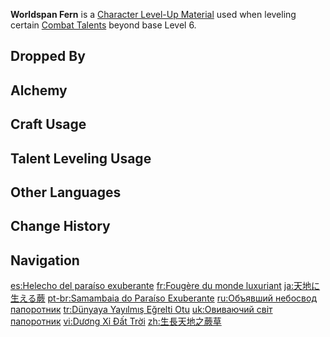 {{Item Infobox
|id           = 113046
|title        = World&shy;span Fern
|image        = Item Worldspan Fern.png
|type         = Character Level-Up Materials
|invCategory  = Character Development Items
|group        = Guardian of Apep's Oasis Materials
|group2       = Weekly Boss Drops
|quality      = 5
|description  = A fern taken from the oasis within Apep's body.<br>At the dawn of time, the world belonged to the dragons. There, the ferns were the first to sprout in the lush verdant world of Apep's court.<br>In the ages after, these ferns would become trees, vines, roots, and leaves, blanketing the world with their touch. But Apep still remembers the first frond as it stretched freely toward the sky, making a sound so delicate as to go unheard.
|source1      = Lv. 70+ [[The Realm of Beginnings]] Reward
}}
'''Worldspan Fern''' is a [[Character Level-Up Material]] used when leveling certain [[Combat Talents]] beyond base Level 6.

==Dropped By==
{{Dropped By|level=70}}

==Alchemy==
{{Recipe
|type = Converting
|Primordial Greenbloom = 1
|Dream Solvent = 1
|sort = Primordial Greenbloom;Dream Solvent
}}
{{Recipe
|type = Converting
|Everamber = 1
|Dream Solvent = 1
|sort = Everamber;Dream Solvent
}}

==Craft Usage==
{{Craft Usage}}

==Talent Leveling Usage==
{{Talent Leveling Usage}}

==Other Languages==
{{Other Languages
|en       = Worldspan Fern
|zhs      = 生长天地之蕨草
|zhs_rm   = Shēngzhǎng Tiāndì zhī Juécǎo
|zht      = 生長天地之蕨草
|zht_rm   = Shēngzhǎng Tiāndì zhī Juécǎo
|zh_tl    = 
|ja       = 天地に生える蕨
|ja_rm    = Tenchi ni Haeru Warabi
|ja_tl    = {{w|Bracken}} Growing In the World
|ko       = 천지에서 자란 고사리
|ko_tl    = Fern Grown In the World
|es       = Helecho del paraíso exuberante
|es_tl    = Lush Paradise Fern
|fr       = Fougère du monde luxuriant
|fr_tl    = Lush World Fern
|ru       = Объявший небосвод папоротник
|ru_tl    = Firmament-Embracing Fern
|th       = Worldspan Fern
|vi       = Dương Xỉ Đất Trời
|vi_tl    = 
|de       = Farn aus der Oase
|de_tl    = Fern from the Oasis
|id       = Worldspan Fern
|pt       = Samambaia do Paraíso Exuberante
|pt_tl    = 
|tr       = Dünyaya Yayılmış Eğrelti Otu
|tr_tl    = World-Spanning Fern Weed
|it       = Felce del paradiso
|it_tl    = 
}}

==Change History==
{{Change History|3.6}}

==Navigation==
{{Development Item Navbox|Character Level-Up Materials}}

[[es:Helecho del paraíso exuberante]]
[[fr:Fougère du monde luxuriant]]
[[ja:天地に生える蕨]]
[[pt-br:Samambaia do Paraíso Exuberante]]
[[ru:Объявший небосвод папоротник]]
[[tr:Dünyaya Yayılmış Eğrelti Otu]]
[[uk:Овиваючий світ папоротник]]
[[vi:Dương Xỉ Đất Trời]]
[[zh:生長天地之蕨草]]